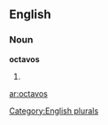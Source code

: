 
==English==

===Noun===
'''octavos'''

# {{plural of|[[octavo]]}}

[[Category:English plurals]]

[[ar:octavos]]